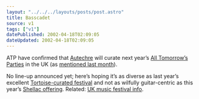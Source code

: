 ```yaml
---
layout: "../../../layouts/posts/post.astro"
title: Basscadet
source: v1
tags: ["v1"]
datePublished: 2002-04-18T02:09:05
dateUpdated: 2002-04-18T02:09:05
---
```


ATP have confirmed that [Autechre][1] will curate next year&#8217;s [All Tomorrow&#8217;s Parties][2] in the UK (as [mentioned last month][3]).

No line-up announced yet; here&#8217;s hoping it&#8217;s as diverse as last year&#8217;s excellent [Tortoise-curated festival][4] and not as wilfully guitar-centric as this year&#8217;s [Shellac offering][5]. Related: [UK music festival info][6].

[1]: http://www.autechre.nu/ "The Autechre Channel"
[2]: http://www.wayahead.com/atp/ "Official All Tomorrow's Parties website"
[3]: http://anglepoised.com/weblog/archive/2002/March/#000004 "Autechre rumours on anglepoised (slightly innaccurate - they're not curating a Japanese ATP)"
[4]: http://www.nme.com/reviews/7785.htm "NME review of ATP 2001"
[5]: http://www.wayahead.com/atp/shellac2002.htm "ATP 2002 (curated by Shellac)"
[6]: http://www.efestivals.co.uk/ "efestivals.co.uk"
